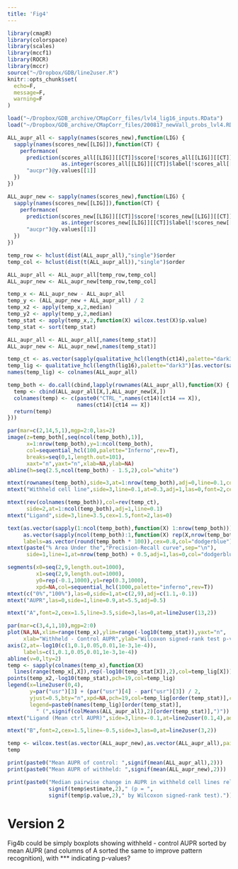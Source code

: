 ```yaml
---
title: 'Fig4'
---
```


```r
library(cmapR)
library(colorspace)
library(scales)
library(mccf1)
library(ROCR)
library(mccr)
source("~/Dropbox/GDB/line2user.R")
knitr::opts_chunk$set(
  echo=F,
  message=F,
  warning=F
)
```


```r
load("~/Dropbox/GDB_archive/CMapCorr_files/lvl4_lig16_inputs.RData")
load("~/Dropbox/GDB_archive/CMapCorr_files/200817_newVall_probs_lvl4.RData")
```


```r
ALL_aupr_all <- sapply(names(scores_new),function(LIG) {
  sapply(names(scores_new[[LIG]]),function(CT) {
    performance(
      prediction(scores_all[[LIG]][[CT]]$score[!scores_all[[LIG]][[CT]]$train],
                 as.integer(scores_all[[LIG]][[CT]]$label[!scores_all[[LIG]][[CT]]$train])),
      "aucpr")@y.values[[1]]
  })
})

ALL_aupr_new <- sapply(names(scores_new),function(LIG) {
  sapply(names(scores_new[[LIG]]),function(CT) {
    performance(
      prediction(scores_new[[LIG]][[CT]]$score[!scores_new[[LIG]][[CT]]$train],
                 as.integer(scores_new[[LIG]][[CT]]$label[!scores_new[[LIG]][[CT]]$train])),
      "aucpr")@y.values[[1]]
  })
})

temp_row <- hclust(dist(ALL_aupr_all),"single")$order
temp_col <- hclust(dist(t(ALL_aupr_all)),"single")$order

ALL_aupr_all <- ALL_aupr_all[temp_row,temp_col]
ALL_aupr_new <- ALL_aupr_new[temp_row,temp_col]

temp_x <- ALL_aupr_new - ALL_aupr_all
temp_y <- (ALL_aupr_new + ALL_aupr_all) / 2
temp_x2 <- apply(temp_x,2,median)
temp_y2 <- apply(temp_y,2,median)
temp_stat <- apply(temp_x,2,function(X) wilcox.test(X)$p.value)
temp_stat <- sort(temp_stat)

ALL_aupr_all <- ALL_aupr_all[,names(temp_stat)]
ALL_aupr_new <- ALL_aupr_new[,names(temp_stat)]
```


```r
temp_ct <- as.vector(sapply(qualitative_hcl(length(ct14),palette="dark3"),rep,2))
temp_lig <- qualitative_hcl(length(lig16),palette="dark3")[as.vector(sapply(1:8,function(X) c(X,X + 8)))]
names(temp_lig) <- colnames(ALL_aupr_all)

temp_both <- do.call(cbind,lapply(rownames(ALL_aupr_all),function(X) { 
  temp <- cbind(ALL_aupr_all[X,],ALL_aupr_new[X,]) 
  colnames(temp) <- c(paste0("CTRL_",names(ct14)[ct14 == X]),
                      names(ct14)[ct14 == X])
  return(temp)
}))

par(mar=c(2,14,5,1),mgp=2:0,las=2)
image(z=temp_both[,seq(ncol(temp_both),1)],
      x=1:nrow(temp_both),y=1:ncol(temp_both),
      col=sequential_hcl(100,palette="Inferno",rev=T),
      breaks=seq(0,1,length.out=101),
      xaxt="n",yaxt="n",xlab=NA,ylab=NA)
abline(h=seq(2.5,ncol(temp_both) - 1.5,2),col="white")

mtext(rownames(temp_both),side=3,at=1:nrow(temp_both),adj=0,line=0.1,col=temp_lig)
mtext("Withheld cell line",side=3,line=0.1,at=0.3,adj=1,las=0,font=2,cex=1.5)

mtext(rev(colnames(temp_both)),col=rev(temp_ct),
      side=2,at=1:ncol(temp_both),adj=1,line=0.1)
mtext("Ligand",side=3,line=3.5,cex=1.5,font=2,las=0)

text(as.vector(sapply(1:ncol(temp_both),function(X) 1:nrow(temp_both))),
     as.vector(sapply(ncol(temp_both):1,function(X) rep(X,nrow(temp_both)))),
     labels=as.vector(round(temp_both * 100)),cex=0.8,col="dodgerblue")
mtext(paste("% Area Under the","Precision-Recall curve",sep="\n"),
      side=1,line=1,at=nrow(temp_both) + 0.5,adj=1,las=0,col="dodgerblue")

segments(x0=seq(2,9,length.out=1000),
         x1=seq(2,9,length.out=1000),
         y0=rep(-0.1,1000),y1=rep(0.3,1000),
         xpd=NA,col=sequential_hcl(1000,palette="inferno",rev=T))
mtext(c("0%","100%"),las=0,side=1,at=c(2,9),adj=c(1.1,-0.1))
mtext("AUPR",las=0,side=1,line=0.9,at=5.5,adj=0.5)

mtext("A",font=2,cex=1.5,line=3.5,side=3,las=0,at=line2user(13,2))
```

```r
par(mar=c(3,4,1,10),mgp=2:0)
plot(NA,NA,xlim=range(temp_x),ylim=range(-log10(temp_stat)),yaxt="n",
     xlab="Withheld - Control AUPR",ylab="Wilcoxon signed-rank test p-value")
axis(2,at=-log10(c(1,0.1,0.05,0.01,1e-3,1e-4)),
     labels=c(1,0.1,0.05,0.01,1e-3,1e-4))
abline(v=0,lty=2)
temp <- sapply(colnames(temp_x),function(X) 
  lines(range(temp_x[,X]),rep(-log10(temp_stat[X]),2),col=temp_lig[X]))
points(temp_x2,-log10(temp_stat),pch=19,col=temp_lig)
legend(x=line2user(0,4),
       y=par("usr")[3] + (par("usr")[4] - par("usr")[3]) / 2,
       yjust=0.5,bty="n",xpd=NA,pch=19,col=temp_lig[order(temp_stat)],cex=0.98,
       legend=paste0(names(temp_lig)[order(temp_stat)],
         " (",signif(colMeans(ALL_aupr_all),2)[order(temp_stat)],")"))
mtext("Ligand (Mean ctrl AUPR)",side=3,line=-0.1,at=line2user(0.1,4),adj=0)

mtext("B",font=2,cex=1.5,line=-0.5,side=3,las=0,at=line2user(3,2))
```

```r
temp <- wilcox.test(as.vector(ALL_aupr_new),as.vector(ALL_aupr_all),paired=T,conf.int=T)
temp

print(paste0("Mean AUPR of control: ",signif(mean(ALL_aupr_all),2)))
print(paste0("Mean AUPR of withheld: ",signif(mean(ALL_aupr_new),2)))

print(paste0("Median pairwise change in AUPR in withheld cell lines relative to control was ",
             signif(temp$estimate,2)," (p = ",
             signif(temp$p.value,2)," by Wilcoxon signed-rank test)."))
```


# Version 2
Fig4b could be simply boxplots showing withheld - control AUPR sorted by mean AUPR (and columns of A sorted the same to improve pattern recognition), with *** indicating p-values?  
